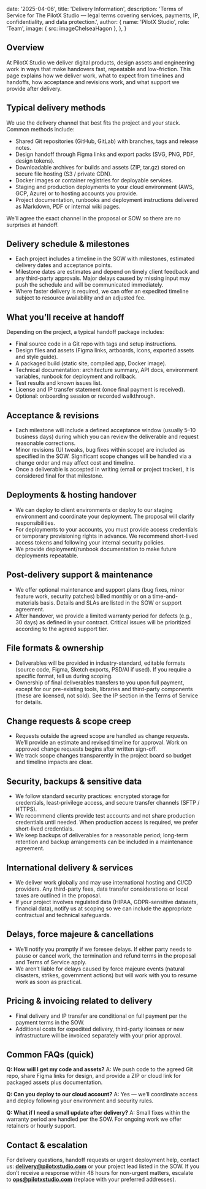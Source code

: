 
  date: '2025-04-06',
  title: 'Delivery Information',
  description: 'Terms of Service for The PilotX Studio — legal terms covering services, payments, IP, confidentiality, and data protection.',
  author: { 
    name: 'PilotX Studio',
    role: 'Team',
    image: { src: imageChelseaHagon },
  }, }



## Overview

At PilotX Studio we deliver digital products, design assets and engineering work in ways that make handovers fast, repeatable and low-friction. This page explains how we deliver work, what to expect from timelines and handoffs, how acceptance and revisions work, and what support we provide after delivery.

## Typical delivery methods

We use the delivery channel that best fits the project and your stack. Common methods include:

* Shared Git repositories (GitHub, GitLab) with branches, tags and release notes.
* Design handoff through Figma links and export packs (SVG, PNG, PDF, design tokens).
* Downloadable archives for builds and assets (ZIP, tar.gz) stored on secure file hosting (S3 / private CDN).
* Docker images or container registries for deployable services.
* Staging and production deployments to your cloud environment (AWS, GCP, Azure) or to hosting accounts you provide.
* Project documentation, runbooks and deployment instructions delivered as Markdown, PDF or internal wiki pages.

We’ll agree the exact channel in the proposal or SOW so there are no surprises at handoff.

## Delivery schedule & milestones

* Each project includes a timeline in the SOW with milestones, estimated delivery dates and acceptance points.
* Milestone dates are estimates and depend on timely client feedback and any third-party approvals. Major delays caused by missing input may push the schedule and will be communicated immediately.
* Where faster delivery is required, we can offer an expedited timeline subject to resource availability and an adjusted fee.

## What you’ll receive at handoff

Depending on the project, a typical handoff package includes:

* Final source code in a Git repo with tags and setup instructions.
* Design files and assets (Figma links, artboards, icons, exported assets and style guide).
* A packaged build (static site, compiled app, Docker image).
* Technical documentation: architecture summary, API docs, environment variables, runbook for deployment and rollback.
* Test results and known issues list.
* License and IP transfer statement (once final payment is received).
* Optional: onboarding session or recorded walkthrough.

## Acceptance & revisions

* Each milestone will include a defined acceptance window (usually 5–10 business days) during which you can review the deliverable and request reasonable corrections.
* Minor revisions (UI tweaks, bug fixes within scope) are included as specified in the SOW. Significant scope changes will be handled via a change order and may affect cost and timeline.
* Once a deliverable is accepted in writing (email or project tracker), it is considered final for that milestone.

## Deployments & hosting handover

* We can deploy to client environments or deploy to our staging environment and coordinate your deployment. The proposal will clarify responsibilities.
* For deployments to your accounts, you must provide access credentials or temporary provisioning rights in advance. We recommend short-lived access tokens and following your internal security policies.
* We provide deployment/runbook documentation to make future deployments repeatable.

## Post-delivery support & maintenance

* We offer optional maintenance and support plans (bug fixes, minor feature work, security patches) billed monthly or on a time-and-materials basis. Details and SLAs are listed in the SOW or support agreement.
* After handover, we provide a limited warranty period for defects (e.g., 30 days) as defined in your contract. Critical issues will be prioritized according to the agreed support tier.

## File formats & ownership

* Deliverables will be provided in industry-standard, editable formats (source code, Figma, Sketch exports, PSD/AI if used). If you require a specific format, tell us during scoping.
* Ownership of final deliverables transfers to you upon full payment, except for our pre-existing tools, libraries and third-party components (these are licensed, not sold). See the IP section in the Terms of Service for details.

## Change requests & scope creep

* Requests outside the agreed scope are handled as change requests. We’ll provide an estimate and revised timeline for approval. Work on approved change requests begins after written sign-off.
* We track scope changes transparently in the project board so budget and timeline impacts are clear.

## Security, backups & sensitive data

* We follow standard security practices: encrypted storage for credentials, least-privilege access, and secure transfer channels (SFTP / HTTPS).
* We recommend clients provide test accounts and not share production credentials until needed. When production access is required, we prefer short-lived credentials.
* We keep backups of deliverables for a reasonable period; long-term retention and backup arrangements can be included in a maintenance agreement.

## International delivery & services

* We deliver work globally and may use international hosting and CI/CD providers. Any third-party fees, data transfer considerations or local taxes are outlined in the proposal.
* If your project involves regulated data (HIPAA, GDPR-sensitive datasets, financial data), notify us at scoping so we can include the appropriate contractual and technical safeguards.

## Delays, force majeure & cancellations

* We’ll notify you promptly if we foresee delays. If either party needs to pause or cancel work, the termination and refund terms in the proposal and Terms of Service apply.
* We aren’t liable for delays caused by force majeure events (natural disasters, strikes, government actions) but will work with you to resume work as soon as practical.

## Pricing & invoicing related to delivery

* Final delivery and IP transfer are conditional on full payment per the payment terms in the SOW.
* Additional costs for expedited delivery, third-party licenses or new infrastructure will be invoiced separately with your prior approval.

## Common FAQs (quick)

**Q: How will I get my code and assets?**
A: We push code to the agreed Git repo, share Figma links for design, and provide a ZIP or cloud link for packaged assets plus documentation.

**Q: Can you deploy to our cloud account?**
A: Yes — we’ll coordinate access and deploy following your environment and security rules.

**Q: What if I need a small update after delivery?**
A: Small fixes within the warranty period are handled per the SOW. For ongoing work we offer retainers or hourly support.

## Contact & escalation

For delivery questions, handoff requests or urgent deployment help, contact us:
**[delivery@pilotxstudio.com](mailto:delivery@pilotxstudio.com)** or your project lead listed in the SOW. If you don’t receive a response within 48 hours for non-urgent matters, escalate to **[ops@pilotxstudio.com](mailto:ops@pilotxstudio.com)** (replace with your preferred addresses).

